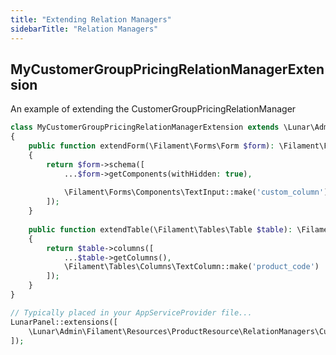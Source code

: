 ```yaml
---
title: "Extending Relation Managers"
sidebarTitle: "Relation Managers"
---
```


## MyCustomerGroupPricingRelationManagerExtension

An example of extending the CustomerGroupPricingRelationManager

```php
class MyCustomerGroupPricingRelationManagerExtension extends \Lunar\Admin\Support\Extending\RelationManagerExtension
{
    public function extendForm(\Filament\Forms\Form $form): \Filament\Forms\Form
    {
        return $form->schema([
            ...$form->getComponents(withHidden: true),
            
            \Filament\Forms\Components\TextInput::make('custom_column')
        ]);
    }
    
    public function extendTable(\Filament\Tables\Table $table): \Filament\Tables\Table
    {
        return $table->columns([
            ...$table->getColumns(),
            \Filament\Tables\Columns\TextColumn::make('product_code')
        ]);
    }
}

// Typically placed in your AppServiceProvider file...
LunarPanel::extensions([
    \Lunar\Admin\Filament\Resources\ProductResource\RelationManagers\CustomerGroupPricingRelationManager::class => MyCustomerGroupPricingRelationManagerExtension::class,
]);
```
